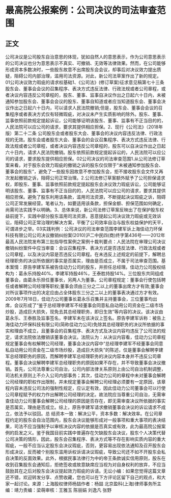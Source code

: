 # 最高院公报案例：公司决议的司法审查范围
## 正文
公司决议是公司股东自治意思的体现，犹如自然人的意思表示，作为公司意思表示的公司决议也分为意思表示不真实、可撤销、无效等法律效果。然而，在公司能够形成资本多数决时，一些股东故意不出席股东会会议，却事后对决议效力提出质疑，阻碍公司内部治理，滥用司法资源。对此，新公司法草案作出了新的规定。01公司决议效力瑕疵的请求权基础1、《公司法》(修订草案)征求意见稿第七十三条 股东会、董事会会议的召集程序、表决方式违反法律、行政法规或者公司章程，或者决议内容违反公司章程的，股东、董事、监事自决议作出之日起六十日内，未被通知参加股东会、董事会会议的股东、董事自知道或者应当知道股东会、董事会决议作出之日起六十日内，可以请求人民法院撤销;但是，股东会、董事会会议的召集程序或者表决方式仅有轻微瑕疵，对决议未产生实质影响的除外。股东、董事、监事依照前款规定提起诉讼，公司能够证明该股东、董事、监事有不正当目的的，人民法院可以应公司的请求，要求其提供相应担保。2、现行《公司法》（2018年版）第二十二条 公司股东会或者股东大会、董事会的决议内容违反法律、行政法规的无效。股东会或者股东大会、董事会的会议召集程序、表决方式违反法律、行政法规或者公司章程，或者决议内容违反公司章程的，股东可以自决议作出之日起六十日内，请求人民法院撤销。股东依照前款规定提起诉讼的，人民法院可以应公司的请求，要求股东提供相应担保。02公司决议的司法审查范围1.从公司法修订草案来看，对于股东会效力瑕疵的撤销之诉的股东仅仅限于“未被通知参加股东会、董事会的股东”，避免了一些股东因故意不参加股东会，拒不接收股东会文件又再次发起撤销之诉，阻碍公司正常治理。2.公司法修订草案额外赋予了公司担保请求权，即股东、董事、监事依照前款规定提起股东会决议效力瑕疵诉讼，公司能够证明该股东、董事、监事有不正当目的的，人民法院可以应公司的请求，要求其提供相应担保。避免了股东利用该条款，滥用司法资源，不断提起决议瑕疵之诉，阻碍公司正常发展经营。笔者认为，如要适用该条款，担保金额、担保范围如何确定，尚需司法实践予以明确。3、总体来说，新公司法修订草案反映出了在保护股东权益前提下，实践中部分股东滥用司法资源，恶意提起公司决议效力瑕疵或无效诉讼，阻碍公司正常治理的解决方案，平衡了公司效率自治与股东权益保护的天平，可谓进步之举。03实践判例：公司决议的司法审查范围李建军诉上海佳动力环保科技有限公司公司决议撤销纠纷案(2010)沪二中民四(商)终字第436号——2012年最高人民法院发布第三批指导性案例之案例十裁判要点：人民法院在审理公司决议撤销纠纷案件中应当审查：会议召集程序、表决方式是否违反法律、行政法规或者公司章程，以及决议内容是否违反公司章程。在未违反上述规定的前提下，解聘总经理职务的决议所依据的事实是否属实，理由是否成立，不属于司法审查范围。基本案情：原告李建军系被告佳动力公司的股东，并担任总经理。佳动力公司股权结构为：葛永乐持股40%，李建军持股46%，王泰胜持股14%。三位股东共同组成董事会，由葛永乐担任董事长，另两人为董事。公司章程规定：董事会行使包括聘任或者解聘公司经理等职权;董事会须由三分之二以上的董事出席方才有效;董事会对所议事项作出的决定应由占全体股东三分之二以上的董事表决通过方才有效。2009年7月18日，佳动力公司董事长葛永乐召集并主持董事会，三位董事均出席，会议形成了“鉴于总经理李建军不经董事会同意私自动用公司资金在二级市场炒股，造成巨大损失，现免去其总经理职务，即日生效”等内容的决议。该决议由葛永乐、王泰胜及监事签名，李建军未在该决议上签名。原告李建军诉称：被告上海佳动力环保科技有限公司(简称佳动力公司)免除其总经理职务的决议所依据的事实和理由不成立，且董事会的召集程序、表决方式及决议内容均违反了公司法的规定，请求法院依法撤销该董事会决议。法院认为：从决议内容看，佳动力公司章程规定董事会有权解聘公司经理，董事会决议内容中“总经理李建军不经董事会同意私自动用公司资金在二级市场炒股，造成巨大损失”的陈述，仅是董事会解聘李建军总经理职务的原因，而解聘李建军总经理职务的决议内容本身并不违反公司章程。董事会决议解聘李建军总经理职务的原因如果不存在，并不导致董事会决议撤销。首先，公司法尊重公司自治，公司内部法律关系原则上由公司自治机制调整，司法机关原则上不介入公司内部事务；其次，佳动力公司的章程中未对董事会解聘公司经理的职权作出限制，并未规定董事会解聘公司经理必须要有一定原因，该章程内容未违反公司法的强制性规定，应认定有效，因此佳动力公司董事会可以行使公司章程赋予的权力作出解聘公司经理的决定。故法院应当尊重公司自治，无需审查佳动力公司董事会解聘公司经理的原因是否存在，即无需审查决议所依据的事实是否属实，理由是否成立。综上，原告李建军请求撤销董事会决议的诉讼请求不成立，依法予以驳回。总 结资本一致：解决公平，资本多数：解决效率。在公司章程约定的股东会自治范围内，股东会决议能够形成对一般事项和重大事项的表决结果，司法不应当强制予以审核决议内容的依据是否真实或有效，此为最高院公报案例的启发之义。鉴于我国目前实践中普遍存在欠缺股东会决议，股东个人决策代替公司决策的情形，因此，股东会召集程序、表决方式等不存在影响实质内容的重大瑕疵，一般不应当认定股东会决议瑕疵，否则，更容易出现依法通知及召开股东会形成决议，反而被个别股东滥用诉权诉请决议瑕疵，导致公司还不如不开股东会私自决策的反面效果。此外，根据民事法律行为中的帝王条款诚实信用原则，股东在收到召集股东会通知后，拒绝签收或故意缺席应当视为对自身权利的放弃，不应当鼓励其在之后对股东会决议提起效力瑕疵的诉请。无讼小编：如果您觉得这篇文章还不错，欢迎转发分享、点赞收藏，您也可以在下方评论区留下自己的观点，和大家一起讨论。来源：上海股权律师杨喆作者：杨喆 北京盈科(上海)律师事务所主编：靖力责编：梁萌审核：王雅玉 陈丽娟 刘逸凡 张野